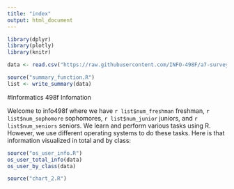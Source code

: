 ```yaml
---
title: "index"
output: html_document
---
```


```r
library(dplyr)
library(plotly)
library(knitr)

data <- read.csv("https://raw.githubusercontent.com/INFO-498F/a7-survey-data/master/intro_survey_data.csv")

source("summary_function.R")
list <- write_summary(data)
```

#Informatics 498f Infomation

Welcome to info498f where we have `r list$num_freshman` freshman, `r list$num_sophomore` sophomores, `r list$num_junior` juniors, 
and `r list$num_seniors` seniors.  We learn and perform various tasks using R.  However, we use different operating systems to do these tasks.  Here is that information visualized in total and by class:

```r
source("os_user_info.R")
os_user_total_info(data)
os_user_by_class(data)
```

```r
source("chart_2.R")

```


